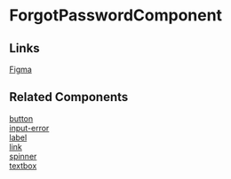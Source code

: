 <!-- forgot-passsword.stories.mdx -->


<Meta
  title="QTD Components/Auth/ForgotPassword/README"
  component={ForgotPasswordComponent}
/>

# ForgotPasswordComponent

<ArgsTable of={ForgotPasswordComponent} />

## Links

[Figma](https://www.figma.com/file/Tawy7hlvkjMQzg3fX0gVrt/QTD-2.0-Final-Designs?node-id=5773%3A133)

## Related Components

[button](http://localhost:6006/?path=/story/base-components-button-readme--page)  
[input-error](http://localhost:6006/?path=/story/base-components-inputerror-readme--page)  
[label](http://localhost:6006/?path=/story/base-components-label-readme--page)  
[link](http://localhost:6006/?path=/story/base-components-link-readme--page)  
[spinner](http://localhost:6006/?path=/story/base-components-spinner-readme--page)  
[textbox](http://localhost:6006/?path=/story/base-components-textbox-readme--page)
